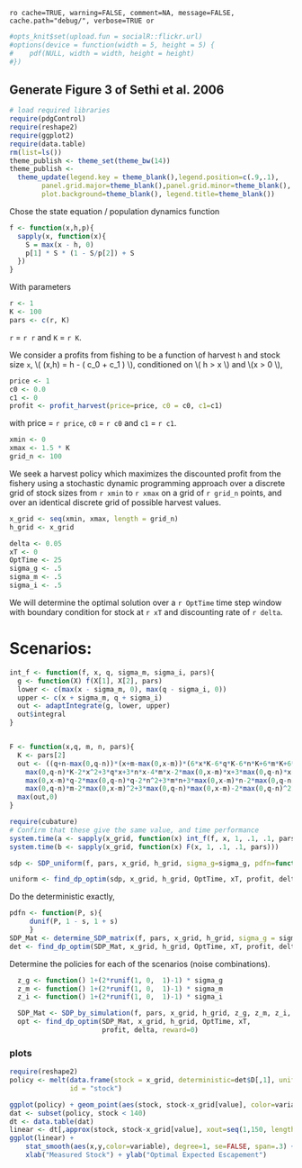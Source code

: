 `ro cache=TRUE, warning=FALSE, comment=NA, message=FALSE, cache.path="debug/", verbose=TRUE or`

``` r
#opts_knit$set(upload.fun = socialR::flickr.url)
#options(device = function(width = 5, height = 5) {
#    pdf(NULL, width = width, height = height)
#})
````

## Generate Figure 3 of Sethi et al. 2006

``` r
# load required libraries
require(pdgControl)
require(reshape2)
require(ggplot2)
require(data.table)
rm(list=ls())
theme_publish <- theme_set(theme_bw(14))
theme_publish <- 
  theme_update(legend.key = theme_blank(),legend.position=c(.9,.1),
        panel.grid.major=theme_blank(),panel.grid.minor=theme_blank(),
        plot.background=theme_blank(), legend.title=theme_blank())

````

Chose the state equation / population dynamics function

``` r
f <- function(x,h,p){
  sapply(x, function(x){
  	S = max(x - h, 0)
  	p[1] * S * (1 - S/p[2]) + S
  })
}
````

With parameters 

``` r
r <- 1
K <- 100
pars <- c(r, K)
````

`r` = `r r` and `K` = `r K`.

We consider a profits from fishing to be a function of harvest `h` and stock size `x`,  \\( \Pi(x,h) = h - \left( c_0  + c_1 \frac{h}{x} \right) \frac{h}{x} \\), conditioned on \\( h > x \\) and \\(x > 0 \\),

``` r
price <- 1
c0 <- 0.0
c1 <- 0
profit <- profit_harvest(price=price, c0 = c0, c1=c1) 
````

with price = `r price`, `c0` = `r c0` and `c1` = `r c1`. 


``` r
xmin <- 0
xmax <- 1.5 * K
grid_n <- 100
````

We seek a harvest policy which maximizes the discounted profit from the fishery using a stochastic dynamic programming approach over a discrete grid of stock sizes from `r xmin` to `r xmax` on a grid of `r grid_n` points, and over an identical discrete grid of possible harvest values.  


``` r
x_grid <- seq(xmin, xmax, length = grid_n)  
h_grid <- x_grid  
````


``` r
delta <- 0.05
xT <- 0
OptTime <- 25
sigma_g <- .5
sigma_m <- .5
sigma_i <- .5
````

We will determine the optimal solution over a `r OptTime` time step window with boundary condition for stock at `r xT` and discounting rate of `r delta`.  

# Scenarios: 

```r
int_f <- function(f, x, q, sigma_m, sigma_i, pars){
  g <- function(X) f(X[1], X[2], pars)
  lower <- c(max(x - sigma_m, 0), max(q - sigma_i, 0))
  upper <- c(x + sigma_m, q + sigma_i)
  out <- adaptIntegrate(g, lower, upper)
  out$integral
}


F <- function(x,q, m, n, pars){
  K <- pars[2]
  out <- ((q+n-max(0,q-n))*(x+m-max(0,x-m))*(6*x*K-6*q*K-6*n*K+6*m*K+6*max(0,x-m)*K-6*
    max(0,q-n)*K-2*x^2+3*q*x+3*n*x-4*m*x-2*max(0,x-m)*x+3*max(0,q-n)*x-2*q^2-4*n*q+3*m*q+3*
    max(0,x-m)*q-2*max(0,q-n)*q-2*n^2+3*m*n+3*max(0,x-m)*n-2*max(0,q-n)*n-2*m^2-2*max(0,x-m)*m+3*
    max(0,q-n)*m-2*max(0,x-m)^2+3*max(0,q-n)*max(0,x-m)-2*max(0,q-n)^2))/(6*K)
  max(out,0)
}
```

```r
require(cubature)
# Confirm that these give the same value, and time performance
system.time(a <- sapply(x_grid, function(x) int_f(f, x, 1, .1, .1, pars)))
system.time(b <- sapply(x_grid, function(x) F(x, 1, .1, .1, pars)))
```

```r
sdp <- SDP_uniform(f, pars, x_grid, h_grid, sigma_g=sigma_g, pdfn=function(P, s) dunif(P, 1-s, 1+s), sigma_m=sigma_m, sigma_i=sigma_i, F)
```

```r
uniform <- find_dp_optim(sdp, x_grid, h_grid, OptTime, xT, profit, delta, reward=0)
```

Do the deterministic exactly,

```r
pdfn <- function(P, s){
     dunif(P, 1 - s, 1 + s)
     }
SDP_Mat <- determine_SDP_matrix(f, pars, x_grid, h_grid, sigma_g = sigma_g, pdfn)
det <- find_dp_optim(SDP_Mat, x_grid, h_grid, OptTime, xT, profit, delta, reward=0)
````




Determine the policies for each of the scenarios (noise combinations).

```r
  z_g <- function() 1+(2*runif(1, 0,  1)-1) * sigma_g
  z_m <- function() 1+(2*runif(1, 0,  1)-1) * sigma_m
  z_i <- function() 1+(2*runif(1, 0,  1)-1) * sigma_i

  SDP_Mat <- SDP_by_simulation(f, pars, x_grid, h_grid, z_g, z_m, z_i, reps=2e4)
  opt <- find_dp_optim(SDP_Mat, x_grid, h_grid, OptTime, xT, 
                       profit, delta, reward=0)
```

### plots



``` r
require(reshape2)
policy <- melt(data.frame(stock = x_grid, deterministic=det$D[,1], uniform = uniform$D[,1], mc=opt$D[,1]), 
               id = "stock")

ggplot(policy) + geom_point(aes(stock, stock-x_grid[value], color=variable), shape="+")
dat <- subset(policy, stock < 140)
dt <- data.table(dat)
linear <- dt[,approx(stock, stock-x_grid[value], xout=seq(1,150, length=15)), by=variable]
ggplot(linear) + 
	stat_smooth(aes(x,y,color=variable), degree=1, se=FALSE, span=.3) + 
	xlab("Measured Stock") + ylab("Optimal Expected Escapement")
```

